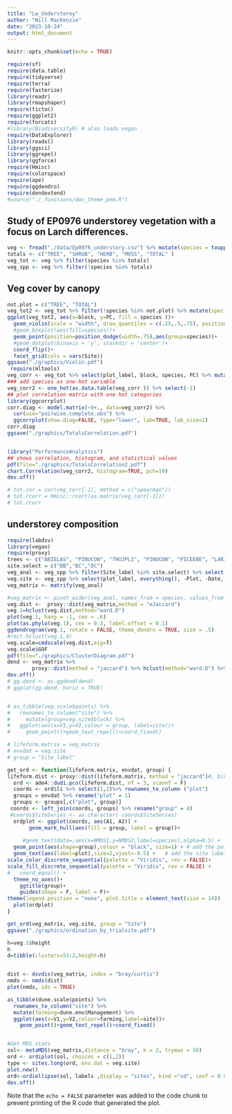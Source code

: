 ```yaml
---
title: "Lw_Understorey"
author: "Will MacKenzie"
date: "2023-10-24"
output: html_document
---
```


```r
knitr::opts_chunk$set(echo = TRUE)

require(sf)
require(data.table)
require(tidyverse)
require(terra)
require(fasterize)
library(readr)
library(rmapshaper)
require(tictoc)
require(ggplot2)
require(forcats)
#library(BiodiversityR) # also loads vegan
require(DataExplorer)
library(readxl)
library(ggsci)
library(ggrepel)
library(ggforce)
require(Hmisc)
require(colorspace)
require(ape)
require(ggdendro)
require(dendextend)
#source("./_functions/doc_theme_pem.R")

```
## Study of EP0976 understorey vegetation with a focus on Larch differences.

```r
veg <- fread("./data/Ep0976_understory.csv") %>% mutate(species = toupper(Species)) 
totals <- c("TREE", "SHRUB", "HERB", "MOSS", "TOTAL" )
veg_tot <- veg %>% filter(species %in% totals)
veg_spp <- veg %>% filter(!species %in% totals)
```
## Veg cover by canopy
```r
not.plot = c("TREE", "TOTAL")
veg_tot2 <- veg_tot %>% filter(!species %in% not.plot) %>% mutate(species = recode(species, "MOSS" = "0Moss", "HERB" = "1Herb", "SHRUB" = "3Shrub"))
ggplot(veg_tot2, aes(x=block, y=PC, fill = species ))+
  geom_violin(scale = "width", draw_quantiles = c(.25,.5,.75), position = position_dodge(width = 0.9))+
  #geom_boxplot(aes(fill=species))+
  geom_point(position=position_dodge(width=.75),aes(group=species))+
  #geom_dotplot(binaxis = 'y', stackdir = 'center')+
  coord_flip()+
  facet_grid(cols = vars(Site))
ggsave("./graphics/Violin.pdf")
 require(mltools) 
veg_corr <- veg_tot %>% select(plot_label, block, species, PC) %>% mutate(block = as.factor(block)) %>% pivot_wider(id_cols = c(plot_label, block), names_from = species, values_from = PC) %>% select (-TOTAL) %>% mutate_all(~replace_na(.,0)) 
### add species as one-hot variable
veg_corr2 <- one_hot(as.data.table(veg_corr )) %>% select(-1)
## plot correlation matrix with one hot categories
library(ggcorrplot)
corr.diag <- model.matrix(~0+., data=veg_corr2) %>% 
  cor(use="pairwise.complete.obs") %>% 
  ggcorrplot(show.diag=FALSE, type="lower", lab=TRUE, lab_size=2)
corr.diag
ggsave("./graphics/TotalsCorrelation.pdf")


library("PerformanceAnalytics")
## shows correlation, histogram, and statistical values
pdf(file="./graphics/TotalsCorrelation2.pdf")
chart.Correlation(veg_corr2, histogram=TRUE, pch=19)
dev.off()

# tot.cor = cor(veg_corr[-1], method = c("spearman"))
# tot.rcorr = Hmisc::rcorr(as.matrix(veg_corr[-1]))
# tot.rcorr

```



## understorey composition

```r
require(labdsv)
library(vegan)
require(proxy)
trees <- c("ABIELAS", "PINUCON", "THUJPLI", "PINUCON", "PICEENE", "LARIOCC", "PSEUMEN", "BETUPAP", "TSUGHET")
site.select = c("BB","BC","DC")
veg_anal <- veg_spp %>% filter(Site_label %in% site.select) %>% select(plot_label, species, PC) %>% mutate(PC = as.numeric(PC)) %>% filter(!species %in% trees) %>%  drop_na()
veg.site <- veg_spp %>% select(plot_label, everything(), -Plot, -Date, -Layer, -Species, -PC, -species) %>% distinct() %>% as_tibble() %>% arrange(plot_label)
veg_matrix <- matrify(veg_anal)

#veg_matrix <- pivot_wider(veg_anal, names_from = species, values_from = PC) %>% replace_na(0)
veg.dist <-  proxy::dist(veg_matrix,method = "eJaccard")
veg.1=hclust(veg.dist,method="ward.D")
plot(veg.1, hang = -1, cex = .6)
plot(as.phylo(veg.1), cex = 0.3, label.offset = 0.1)
ggdendrogram(veg.1, rotate = FALSE, theme_dendro = TRUE, size = .5)
#rect.hclust(veg.1,4)
veg.scale=cmdscale(veg.dist,eig=T)
veg.scale$GOF
pdf(file="./graphics/ClusterDiagram.pdf")
dend <- veg_matrix %>%  
        proxy::dist(method = "jaccard") %>% hclust(method="ward.D") %>% as.dendrogram %>% set("labels_col", c("orange", "blue", "red"), k=3) %>% set("labels_cex", .5) %>% plot
dev.off()
# gg.dend <- as.ggdend(dend)
# ggplot(gg.dend, horiz = TRUE)


# as_tibble(veg.scale$points) %>%
#   rownames_to_column("site") %>% 
#     mutate(group=veg.site$block) %>%
#   ggplot(aes(x=V1,y=V2,colour = group, label=site))+
#     geom_point()+geom_text_repel()+coord_fixed()
```


```r
# lifeform.matrix = veg_matrix
# envdat = veg.site 
# group = "Site_label"

get_ord <- function(lifeform.matrix, envdat, group) {
lifeform.dist <- proxy::dist(lifeform.matrix, method = "jaccard")#, binary = F
  ord <- ade4::dudi.pco(lifeform.dist, nf = 3, scannf = F)
  coords <- ord$li %>% select(1,2)%>% rownames_to_column ("plot")  
  groups = envdat %>% rename("plot" = 1)
  groups <- groups[,c("plot", group)]
 coords <- left_join(coords, groups) %>% rename("group" = 4)
 #coords$SiteSeries <- as.character( coords$SiteSeries)
  ordplot <- ggplot(coords, aes(A1, A2)) +
       geom_mark_hull(aes(fill = group, label = group))+ 
 
     #geom_text(data=,aes(x=NMDS1,y=NMDS2,label=species),alpha=0.5) +  # add the species labels
  geom_point(aes(shape=group),colour = "black", size=1) + # add the point markers,,colour=SiteSeries
  geom_text(aes(label=plot),size=2,vjust=-0.5) +   # add the site labels
scale_color_discrete_sequential(palette = "Viridis", rev = FALSE)+
scale_fill_discrete_sequential(palette = "Viridis", rev = FALSE) +
#   coord_equal() +
  theme_no_axes()+
    ggtitle(group)+
    guides(shape = F, label = F)+
theme(legend.position = "none", plot.title = element_text(size = 14))
  plot(ordplot)
}

get_ord(veg_matrix, veg.site, group = "Site")
ggsave("./graphics/ordination_by_trialsite.pdf")
```


```r
h=veg.1$height
h
d=tibble(clusters=53:2,height=h)


dist <- dsvdis(veg_matrix, index = "bray/curtis")
nmds <- nmds(dist)
plot(nmds, ids = TRUE)

as_tibble(dune.scale$points) %>% 
  rownames_to_column("site") %>% 
  mutate(farming=dune.env$Management) %>% 
  ggplot(aes(x=V1,y=V2,colour=farming,label=site))+
    geom_point()+geom_text_repel()+coord_fixed()


#Get MDS stats
sol<- metaMDS(veg_matrix,distance = "bray", k = 2, trymax = 50)
ord <- ordiplot(sol, choices = c(1,2))
type <- sites.long(ord, env.dat = veg.site)
plot.new()
ord<-ordiellipse(sol, labels ,display = "sites", kind ="sd", conf = 0.95, label = T)
dev.off()
```

Note that the `echo = FALSE` parameter was added to the code chunk to prevent printing of the R code that generated the plot.
